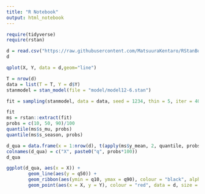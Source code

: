 ```yaml
---
title: "R Notebook"
output: html_notebook
---
```


```r
require(tidyverse)
require(rstan)
```

```r
d = read.csv("https://raw.githubusercontent.com/MatsuuraKentaro/RStanBook/master/chap12/input/data-ss2.txt")
d
```

```r
qplot(X, Y, data = d,geom="line")
```


```r
T = nrow(d)
data = list(T = T, Y = d$Y)
stanmodel = stan_model(file = "model/model12-6.stan")

fit = sampling(stanmodel, data = data, seed = 1234, thin = 5, iter = 4000)
```

```r
fit
ms = rstan::extract(fit)
probs = c(10, 50, 90)/100
quantile(ms$s_mu, probs)
quantile(ms$s_season, probs)

d_qua = data.frame(x = 1:nrow(d), t(apply(ms$y_mean, 2, quantile, probs)))
colnames(d_qua) = c("X", paste0("q", probs*100))
d_qua

ggplot(d_qua, aes(x = X)) + 
        geom_line(aes(y = q50)) + 
        geom_ribbon(aes(ymin = q10, ymax = q90), colour = "black", alpha = 1/5) + 
        geom_point(aes(x = X, y = Y), colour = "red", data = d, size = 2)

```

```r

```

